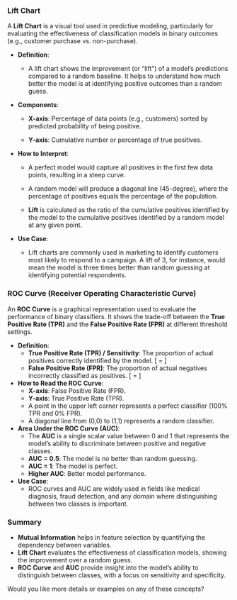 
###  Lift Chart

A **Lift Chart** is a visual tool used in predictive modeling, particularly for evaluating the effectiveness of classification models in binary outcomes (e.g., customer purchase vs. non-purchase).

- **Definition**:
  - A lift chart shows the improvement (or "lift") of a model's predictions compared to a random baseline. It helps to understand how much better the model is at identifying positive outcomes than a random guess.

- **Components**:

  - **X-axis**: Percentage of data points (e.g., customers) sorted by predicted probability of being positive.

  - **Y-axis**: Cumulative number or percentage of true positives.

- **How to Interpret**:

  - A perfect model would capture all positives in the first few data points, resulting in a steep curve.

  - A random model will produce a diagonal line (45-degree), where the percentage of positives equals the percentage of the population.

  - **Lift** is calculated as the ratio of the cumulative positives identified by the model to the cumulative positives identified by a random model at any given point.

- **Use Case**:

  - Lift charts are commonly used in marketing to identify customers most likely to respond to a campaign. A lift of 3, for instance, would mean the model is three times better than random guessing at identifying potential respondents.

### ROC Curve (Receiver Operating Characteristic Curve)

An **ROC Curve** is a graphical representation used to evaluate the performance of binary classifiers. It shows the trade-off between the **True Positive Rate (TPR)** and the **False Positive Rate (FPR)** at different threshold settings.

- **Definition**:
  - **True Positive Rate (TPR) / Sensitivity**: The proportion of actual positives correctly identified by the model.
    \[
    \text{TPR} = \frac{\text{True Positives}}{\text{True Positives} + \text{False Negatives}}
    \]
  - **False Positive Rate (FPR)**: The proportion of actual negatives incorrectly classified as positives.
    \[
    \text{FPR} = \frac{\text{False Positives}}{\text{False Positives} + \text{True Negatives}}
    \]

- **How to Read the ROC Curve**:
  - **X-axis**: False Positive Rate (FPR).
  - **Y-axis**: True Positive Rate (TPR).
  - A point in the upper left corner represents a perfect classifier (100% TPR and 0% FPR).
  - A diagonal line from (0,0) to (1,1) represents a random classifier.

- **Area Under the ROC Curve (AUC)**:
  - The **AUC** is a single scalar value between 0 and 1 that represents the model's ability to discriminate between positive and negative classes.
  - **AUC = 0.5**: The model is no better than random guessing.
  - **AUC = 1**: The model is perfect.
  - **Higher AUC**: Better model performance.

- **Use Case**:
  - ROC curves and AUC are widely used in fields like medical diagnosis, fraud detection, and any domain where distinguishing between two classes is important.

### Summary

- **Mutual Information** helps in feature selection by quantifying the dependency between variables.
- **Lift Chart** evaluates the effectiveness of classification models, showing the improvement over a random guess.
- **ROC Curve** and **AUC** provide insight into the model's ability to distinguish between classes, with a focus on sensitivity and specificity.

Would you like more details or examples on any of these concepts?

